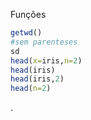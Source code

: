 
Funções
```{r}
getwd()
#sem parenteses
sd
head(x=iris,n=2)
head(iris)
head(iris,2)
head(n=2)
```
.
